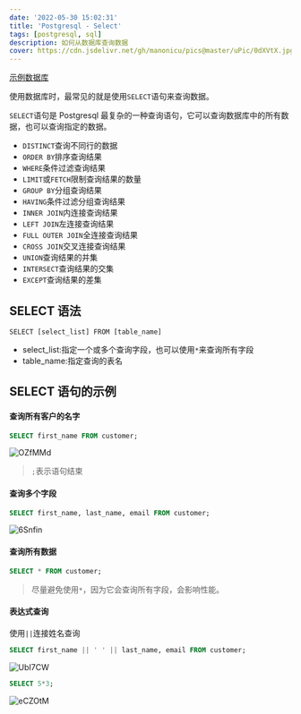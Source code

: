 ```yaml
---
date: '2022-05-30 15:02:31'
title: 'Postgresql - Select'
tags: [postgresql, sql]
description: 如何从数据库查询数据
cover: https://cdn.jsdelivr.net/gh/manonicu/pics@master/uPic/0dXVtX.jpg
---
```


[示例数据库](https://cdn.jsdelivr.net/gh/manonicu/pics@master/uPic/dvdrental.zip)

使用数据库时，最常见的就是使用`SELECT`语句来查询数据。

`SELECT`语句是 Postgresql 最复杂的一种查询语句，它可以查询数据库中的所有数据，也可以查询指定的数据。

- `DISTINCT`查询不同行的数据
- `ORDER BY`排序查询结果
- `WHERE`条件过滤查询结果
- `LIMIT`或`FETCH`限制查询结果的数量
- `GROUP BY`分组查询结果
- `HAVING`条件过滤分组查询结果
- `INNER JOIN`内连接查询结果
- `LEFT JOIN`左连接查询结果
- `FULL OUTER JOIN`全连接查询结果
- `CROSS JOIN`交叉连接查询结果
- `UNION`查询结果的并集
- `INTERSECT`查询结果的交集
- `EXCEPT`查询结果的差集

## SELECT 语法

`SELECT [select_list] FROM [table_name]`

- select_list:指定一个或多个查询字段，也可以使用`*`来查询所有字段
- table_name:指定查询的表名

## SELECT 语句的示例

#### 查询所有客户的名字

```sql
SELECT first_name FROM customer;
```

![OZfMMd](https://cdn.jsdelivr.net/gh/manonicu/pics@master/uPic/OZfMMd.jpg)

> `;`表示语句结束

#### 查询多个字段

```sql
SELECT first_name, last_name, email FROM customer;
```

![6Snfin](https://cdn.jsdelivr.net/gh/manonicu/pics@master/uPic/6Snfin.jpg)

#### 查询所有数据

```sql
SELECT * FROM customer;
```

> 尽量避免使用`*`，因为它会查询所有字段，会影响性能。

#### 表达式查询

使用`||`连接姓名查询

```sql
SELECT first_name || ' ' || last_name, email FROM customer;
```

![UbI7CW](https://cdn.jsdelivr.net/gh/manonicu/pics@master/uPic/UbI7CW.jpg)

```sql
SELECT 5*3;
```

![eCZOtM](https://cdn.jsdelivr.net/gh/manonicu/pics@master/uPic/eCZOtM.jpg)
